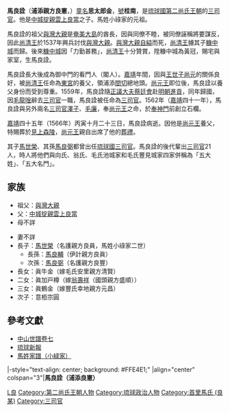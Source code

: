'''馬良詮'''（'''浦添親方良憲'''，{{bd|？||1566年|catIdx=S馬}}）[[童名|童名]]'''思太郎金'''，[[號|號]]'''桂南'''，是[[琉球國|琉球國]][[第二尚氏王朝|第二尚氏王朝]]的[[三司官|三司官]]。他是[[中城掟親雲上良當|中城掟親雲上良當]]之子。馬姓小祿家的元祖。

馬良詮的祖父[[與灣大親|與灣大親]]是[[奄美大島|奄美大島]]的酋長，因與同僚不睦，被同僚誣稱將要謀反，因此[[尚清王|尚清王]]於1537年興兵討伐[[與灣大親|與灣大親]]。[[與灣大親|與灣大親]][[自縊|自縊]]而死，[[尚清王|尚清王]]擄其子[[糠中城|糠中城]]而歸。後來[[糠中城|糠中城]]因「力勤甚務」，[[尚清王|尚清王]]十分贊賞，陞糠中城為黃冠，賜宅與家室，生馬良詮。

馬良詮長大後成為御中門的看門人（閽人）。[[嘉靖|嘉靖]]年間，因與[[王世子|王世子]][[尚元|尚元]]的關係良好，被[[尚清王|尚清王]]任命為[[東宮|東宮]]的養父，領浦添[[間切|間切]]總地頭。[[尚元王|尚元王]]即位後，馬良詮以養父身份而受到尊重。1559年，馬良詮隨[[正議大夫|正議大夫]][[蔡廷會|蔡廷會]]赴[[明朝|明朝]][[進貢|進貢]]，同年歸國，因[[毛龍唫|毛龍唫]]辭去[[三司官|三司官]]一職，馬良詮被任命為[[三司官|三司官]]。1562年（[[嘉靖|嘉靖]]四十一年），馬良詮與另外兩名[[三司官|三司官]][[澤子|澤子]]、[[毛廉|毛廉]]，奉[[尚元王|尚元王]]之命，於[[奉神門|奉神門]]前創立石欄。

[[嘉靖|嘉靖]]四十五年（1566年）丙寅十月二十三日，馬良詮病逝。因他是[[尚元王|尚元王]]養父，特賜葬於[[見上森陵|見上森陵]]，[[尚元王|尚元王]]親自出席了他的[[葬禮|葬禮]]。

其子[[馬世榮|馬世榮]]、其孫[[馬良弼|馬良弼]]都曾出任[[琉球國|琉球國]][[三司官|三司官]]。馬良詮的後代輩出[[三司官|三司官]]21人，時人將他們與向氏、翁氏、毛氏池城家和毛氏豐見城家四家併稱為「五大姓」、「五大名門」。

== 家族 ==
*祖父：[[與灣大親|與灣大親]]
*父：[[中城掟親雲上良當|中城掟親雲上良當]]
*母不詳

*妻不詳
*長子：[[馬世榮|馬世榮]]（名護親方良員，馬姓小祿家二世） 
**長孫：[[馬良輔|馬良輔]]（伊計親方良眞）
**次孫：[[馬良弼|馬良弼]]（名護親方良豐）
*長女：眞牛金（嫁毛氏安里親方清賢） 
*二女：眞加戸樽（嫁[[翁壽祥|翁壽祥]]（國頭親方盛順）） 
*三女：眞鶴金（嫁豐氏幸地親方元昌） 
*次子：意栢宗圓

== 參考文獻 ==
*[https://web.archive.org/web/20120217052440/http://www.tulips.tsukuba.ac.jp/limedio/dlam/B1241188/1/vol05/3501.txt 中山世譜卷七]
*[http://ryukyushimpo.jp/news/storyid-40438-storytopic-121.html 琉球新報]
*[http://www.tulips.tsukuba.ac.jp/limedio/dlam/B1241188/1/vol05/syuri/517.htm 馬姓家譜（小緑家）]{{dead link|date=2018年5月 |bot=InternetArchiveBot |fix-attempted=yes }}
{{start box}}
|-style="text-align: center; background: #FFE4E1;"
|align="center" colspan="3"|'''馬良詮（浦添良憲）'''
{{s-before|[[毛龍唫|毛龍唫]]<br />（新城安基）}}
{{s-title|[[琉球國|琉球國]][[琉球三司官列表#酉日番|酉日番法司]]|？—1566年}}
{{s-after|[[馬世榮|馬世榮]]<br />（名護良員）}}
{{end box}}
{{三司官}}

[[Category:馬姓|L良]]
[[Category:第二尚氏王朝人物|Category:第二尚氏王朝人物]]
[[Category:琉球政治人物|Category:琉球政治人物]]
[[Category:首里馬氏_(良某)|Category:首里馬氏 (良某)]]
[[Category:三司官|Category:三司官]]